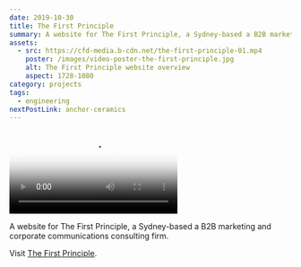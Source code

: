 ```yaml
---
date: 2019-10-30
title: The First Principle
summary: A website for The First Principle, a Sydney-based a B2B marketing and corporate communications consulting firm.
assets:
  - src: https://cfd-media.b-cdn.net/the-first-principle-01.mp4
    poster: /images/video-poster-the-first-principle.jpg
    alt: The First Principle website overview
    aspect: 1728-1080
category: projects
tags:
  - engineering
nextPostLink: anchor-ceramics
---
```


<Video
  theme="superOutset"
  aspect="1440-900"
  src="https://cfd-media.b-cdn.net/the-first-principle-01.mp4"
  poster="/images/video-poster-anchor-ceramics.jpg"
/>

A website for The First Principle, a Sydney-based a B2B marketing and corporate communications consulting firm.

Visit [The First Principle](https://www.thefirstprinciple.com.au/).
